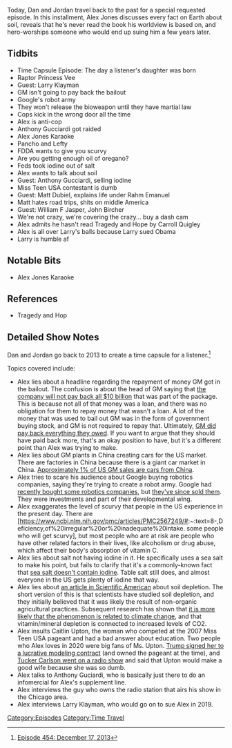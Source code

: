 {{DEFAULTSORT:
    #_EPISODE_0454:December 17, 2013
}}{{Episode
    | title           = December 17, 2013
    | caption         = Listen to this episode on [https://knowledgefight.libsyn.com/454-december-17-2013 Libsyn] [https://open.spotify.com/episode/1zr82U20hXgKorLm3qoOWM Spotify], Read the [[Transcript/454: December 17, 2013|Unofficial Transcript]], View discussion on [https://reddit.com/hnb8sj Reddit]
    | episodeNumber   = 454
    | length          = 01:34:09
    | airDate         = July 8, 2020
    | coverageDate    = December 17, 2013
    | episodeType     = [[:Category:Time Travel|Time Travel]]
    | appearance      = [[Larry Klayman]], [[Anthony Gucciardi]], [[Matt Dubiel]], [[William F Jasper]], [[Carroll Quigley]]
    | oocDrop         = When TSA plays Ping Pong with your juevos, that's tyranny
    | previousEpisode = [[453: July 2, 2020]]
    | nextEpisode     = [[455: July 7-8, 2020]]
}}

{{Stub}}

Today, Dan and Jordan travel back to the past for a special requested episode. In this installment, Alex Jones discusses every fact on Earth about soil, reveals that he's never read the book his worldview is based on, and hero-worships someone who would end up suing him a few years later.

==Tidbits==

*Time Capsule Episode: The day a listener's daughter was born
*Raptor Princess Vee
*Guest: Larry Klayman
*GM isn't going to pay back the bailout
*Google's robot army
*They won't release the bioweapon until they have martial law
*Cops kick in the wrong door all the time
*Alex is anti-cop
*Anthony Gucciardi got raided
*Alex Jones Karaoke
*Pancho and Lefty
*FDDA wants to give you scurvy
*Are you getting enough oil of oregano?
*Feds took iodine out of salt
*Alex wants to talk about soil
*Guest: Anthony Gucciardi, selling iodine
*Miss Teen USA contestant is dumb
*Guest: Matt Dubiel, explains life under Rahm Emanuel
*Matt hates road trips, shits on middle America
*Guest: William F Jasper, John Bircher
*We're not crazy, we're covering the crazy... buy a dash cam
*Alex admits he hasn't read Tragedy and Hope by Carroll Quigley
*Alex is all over Larry's balls because Larry sued Obama
*Larry is humble af

==Notable Bits==

*Alex Jones Karaoke

==References==

*Tragedy and Hop

==Detailed Show Notes==

Dan and Jordan go back to 2013 to create a time capsule for a listener.<ref>[https://knowledgefight.com/research/2020/7/20/episode-454-december-17-2013 Episode 454: December 17, 2013]</ref>

Topics covered include:

*Alex lies about a headline regarding the repayment of money GM got in the bailout. The confusion is about the head of GM saying that [https://www.usatoday.com/story/money/cars/2013/12/16/general-motors-gm-bailout-repayment/4043607/ the company will not pay back all $10 billion] that was part of the package. This is because not all of that money was a loan, and there was no obligation for them to repay money that wasn't a loan. A lot of the money that was used to bail out GM was in the form of government buying stock, and GM is not required to repay that. Ultimately, [https://money.cnn.com/2014/05/29/news/companies/gm-profit-bailout/index.html GM did pay back everything they owed]. If you want to argue that they should have paid back more, that's an okay position to have, but it's a different point than Alex was trying to make.
*Alex lies about GM plants in China creating cars for the US market. There are factories in China because there is a giant car market in China. [https://www.cnn.com/2019/09/05/business/trump-barra-gm-fact-check/index.html Approximately 1% of US GM sales are cars from China].
*Alex tries to scare his audience about Google buying robotics companies, saying they're trying to create a robot army. Google had [https://www.cbsnews.com/news/google-buys-8-robotics-companies-in-6-months-why/ recently bought some robotics companies], but [https://www.vox.com/2017/6/8/15766440/softbank-alphabet-google-robotics-boston-dynamics-schaft they've since sold them]. They were investments and part of their developmental wing.
*Alex exaggerates the level of scurvy that people in the US experience in the present day. There are [https://www.ncbi.nlm.nih.gov/pmc/articles/PMC2567249/#:~:text=8-,Deficiency,of%20irregular%20or%20inadequate%20intake. some people who will get scurvy], but most people who are at risk are people who have other related factors in their lives, like alcoholism or drug abuse, which affect their body's absorption of vitamin C.
*Alex lies about salt not having iodine in it. He specifically uses a sea salt to make his point, but fails to clarify that it's a commonly-known fact that [https://www.mayoclinic.org/healthy-lifestyle/nutrition-and-healthy-eating/expert-answers/sea-salt/faq-20058512 sea salt doesn't contain iodine]. Table salt still does, and almost everyone in the US gets plenty of iodine that way.
*Alex lies about [https://www.scientificamerican.com/article/soil-depletion-and-nutrition-loss/ an article in Scientific American] about soil depletion. The short version of this is that scientists have studied soil depletion, and they initially believed that it was likely the result of non-organic agricultural practices. Subsequent research has shown that [https://blogs.scientificamerican.com/observations/vanishing-nutrients/ it is more likely that the phenomenon is related to climate change], and that vitamin/mineral depletion is connected to increased levels of CO2.
*Alex insults Caitlin Upton, the woman who competed at the 2007 Miss Teen USA pageant and had a bad answer about education. Two people who Alex loves in 2020 were big fans of Ms. Upton. [https://web.archive.org/web/20071029125549/http://www.news.com.au/entertainment/story/0%2C23663%2C22450632-10229%2C00.html Trump signed her to a lucrative modeling contract] (and owned the pageant at the time), and [https://www.refinery29.com/en-us/2019/03/226869/tucker-carlson-miss-teen-usa-comments Tucker Carlson went on a radio show] and said that Upton would make a good wife because she was so dumb.
*Alex talks to Anthony Guciardi, who is basically just there to do an infomercial for Alex's supplement line.
*Alex interviews the guy who owns the radio station that airs his show in the Chicago area.
*Alex interviews Larry Klayman, who would go on to sue Alex in 2019.

[[Category:Episodes]]
[[Category:Time Travel]]
